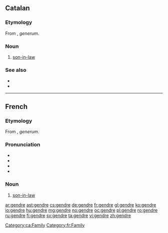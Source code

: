 ==Catalan==

===Etymology===
From {{etyl|la|ca}} {{term|gener|lang=la}}, ''generum''.

===Noun===
{{ca-noun|m}}

# [[son-in-law]]

===See also===
* {{l|ca|jove}}
* {{l|ca|nora}}

[[Category:ca:Family]]

----

==French==

===Etymology===
From {{etyl|la|fr}} {{term|gener|lang=la}}, ''generum''.

===Pronunciation===
* {{IPA|/ʒɑ̃dʁ/|lang=fr}}
* {{audio|Fr-gendre.ogg|Audio|lang=fr}}
* {{rhymes|ɑ̃dʁ|lang=fr}}
* {{homophones|gendres|lang=fr}}

===Noun===
{{fr-noun|m}}

# [[son-in-law]]

[[Category:fr:Family]]

[[ar:gendre]]
[[ast:gendre]]
[[cs:gendre]]
[[de:gendre]]
[[fr:gendre]]
[[gl:gendre]]
[[ko:gendre]]
[[io:gendre]]
[[hu:gendre]]
[[mg:gendre]]
[[no:gendre]]
[[oc:gendre]]
[[pl:gendre]]
[[ro:gendre]]
[[ru:gendre]]
[[fi:gendre]]
[[sv:gendre]]
[[ta:gendre]]
[[vi:gendre]]
[[zh:gendre]]
